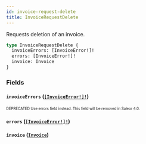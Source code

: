 ```yaml
---
id: invoice-request-delete
title: InvoiceRequestDelete
---
```


Requests deletion of an invoice.

```graphql
type InvoiceRequestDelete {
  invoiceErrors: [InvoiceError!]!
  errors: [InvoiceError!]!
  invoice: Invoice
}
```

### Fields

#### `invoiceErrors` ([`[InvoiceError!]!`](/developer/api-reference/objects/invoice-error.mdx))

<sub><sup><span className="deprecatedTag">DEPRECATED</span> Use errors field instead. This field will be removed in Saleor 4.0.</sup></sub>

#### `errors` ([`[InvoiceError!]!`](/developer/api-reference/objects/invoice-error.mdx))

#### `invoice` ([`Invoice`](/developer/api-reference/objects/invoice.mdx))
